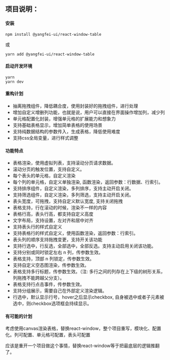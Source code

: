 
<Meta title="Readme" />

## 项目说明：

#### 安装

```shell
npm install @yangfei-ui/react-window-table
```

或

```shell
yarn add @yangfei-ui/react-window-table
```

#### 启动开发环境

```shell
yarn
yarn dev
```

#### 重构计划

- 抽离拖拽组件，降低耦合度，使用封装好的拖拽组件，进行处理
- 增加自定义增删列功能，也就是说，用户可以直接在界面操作增加列，减少列
- 单元格配置化封装，增强单元格的扩展能力和想象力
- 支持基础表格显示，增加简单表格的使用场景
- 支持纯数据结构的参数传入，生成表格，降低使用难度
- 支持css全局变量，进行样式调整


#### 功能特点

- 表格渲染，使用虚拟列表，支持滚动分页请求数据。
- 滚动分页的触发位置，支持自定义。
- 每个表头的单元格，自定义渲染
- 每个列的单元格，自定义单独渲染, 函数渲染，返回参数：行数据、行索引。
- 支持排序组件，自定义渲染，多列排序，支持主动开启关闭。
- 支持筛选组件，自定义渲染，多列筛选，支持主动开启关闭。
- 表头宽度，可拖拽，支持自定义默认宽度, 支持关闭拖拽
- 表格支持，行在滚动的时候，渲染不一样的内容
- 表格行高，表头行高，都支持自定义高度
- 文字布局，支持设置，左对齐和居中对齐
- 支持表头行的样式自定义
- 支持表格行的样式自定义，使用函数渲染，返回参数：行索引。
- 表头列的顺序支持拖拽变更，支持开关该功能
- 支持行选中，行反选，全部选中，全部反选。支持主动启用关闭该功能。
- 支持分别或同时锁定左右 n 列，传参数生效。
- 表格支持，顶部 n 列锁定，传参数生效。
- 支持自定义空态图渲染，传参数生效。
- 表格支持多行标题，传参数生效。（注: 多行之间的列存在上下级的树形关系，列拖拽不能跨越父分支）。
- 表格支持行点击事件，传参数生效。
- 支持分组展示，需要自己在外部定义渲染逻辑。
- 行选中，默认显示行号，hover之后显示checkbox, 自身被选中或者子元素被选中，则checkbox选项框会持续显示。


#### 有可能的计划

考虑使用canvas渲染表格，替换react-window，整个项目重写，模块化、配置化。列可配置、单元格可配置，表头可配置

应该是重开一个项目做这个事情，替换react-window等于把最底层的逻辑推翻了。
